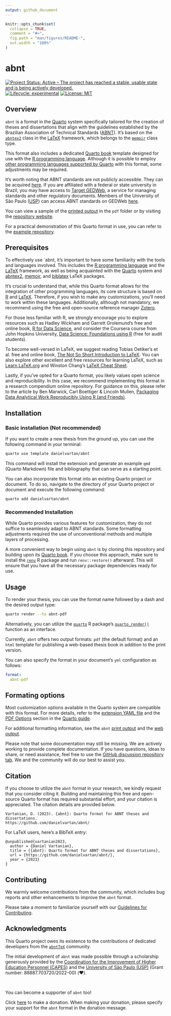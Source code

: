 ```yaml
---
output: github_document
---
```


<!-- README.md is generated from README.Rmd. Please edit that file -->

```r
knitr::opts_chunk$set(
  collapse = TRUE,
  comment = "#>",
  fig.path = "man/figures/README-",
  out.width = "100%"
)
```

# abnt

<!-- badges: start -->
[![Project Status: Active – The project has reached a stable, usable state and is being actively developed.](https://www.repostatus.org/badges/latest/active.svg)](https://www.repostatus.org/#active)
[![Lifecycle: experimental](https://img.shields.io/badge/lifecycle-experimental-orange.svg)](https://lifecycle.r-lib.org/articles/stages.html)
[![License: MIT](https://img.shields.io/badge/license-MIT-green)](https://choosealicense.com/licenses/mit/)
<!-- badges: end -->

## Overview

`abnt` is a format in the [Quarto](https://quarto.org) system specifically tailored for the creation of theses and dissertations that align with the guidelines established by the Brazilian Association of Technical Standards ([ABNT](https://www.abnt.org.br/)). It's based on the [`abntex2`](https://www.abntex.net.br/) class in the [LaTeX](https://www.latex-project.org/) framework, which belongs to the [`memoir`](https://www.ctan.org/pkg/memoir) class type.

This format also includes a dedicated [Quarto book](https://quarto.org/docs/books/) template designed for use with the [R programming language](https://www.r-project.org/). Although it is possible to employ [other programming languages supported by Quarto](https://quarto.org/docs/computations/python.html) with this format, some adjustments may be required.

It's worth noting that ABNT standards are not publicly accessible. They can be acquired [here](https://www.abntcatalogo.com.br). If you are affiliated with a federal or state university in Brazil, you may have access to [Target GEDWeb](https://www.gedweb.com.br), a service for managing standards and other regulatory documents. Members of the University of São Paulo ([USP](https://www5.usp.br/)) can access ABNT standards on GEDWeb [here](https://uspdigital.usp.br/wsusuario/gedweb.jsp).

You can view a sample of the [printed output](https://danielvartan.github.io/abnt/index.pdf) in the `pdf` folder or by visiting the [repository website](https://danielvartan.github.io/abnt).

For a practical demonstration of this Quarto format in use, you can refer to the [example repository](https://github.com/danielvartan/mastersthesis).

## Prerequisites

To effectively use `abnt, it's important to have some familiarity with the tools and languages involved. This includes the [R programming language](https://www.r-project.org) and the [LaTeX](https://www.latex-project.org) framework, as well as being acquainted with the [Quarto](https://quarto.org) system and [abntex2](https://www.abntex.net.br), [memoir](https://www.ctan.org/pkg/memoir), and [biblatex](https://www.ctan.org/pkg/biblatex) LaTeX packages.

It's crucial to understand that, while this Quarto format allows for the integration of other programming languages, its core structure is based on [R](https://www.r-project.org) and [LaTeX](https://www.latex-project.org). Therefore, if you wish to make any customizations, you'll need to work within these languages. Additionally, although not mandatory, we recommend using the free and open-source reference manager [Zotero](https://www.zotero.org).

For those less familiar with R, we strongly encourage you to explore resources such as Hadley Wickham and Garrett Grolemund's free and online book, [R for Data Science](https://r4ds.had.co.nz), and consider the Coursera course from John Hopkins University, [Data Science: Foundations using R](https://www.coursera.org/specializations/data-science-foundations-r) (free for audit students).

To become well-versed in LaTeX, we suggest reading Tobias Oetiker's et al. free and online book, [The Not So Short Introduction to LaTeX](https://tobi.oetiker.ch/lshort/lshort.pdf). You can also explore other excellent and free resources for learning LaTeX, such as [Learn LaTeX.org](https://www.learnlatex.org/en) and Winston Chang's [LaTeX Cheat Sheet](http://wch.github.io/latexsheet/).

Lastly, if you've opted for a Quarto format, you likely values open science and reproducibility. In this case, we recommend implementing this format in a research compendium online repository. For guidance on this, please refer to the article by Ben Marwick, Carl Boettiger & Lincoln Mullen, [Packaging Data Analytical Work Reproducibly Using R (and Friends)](https://doi.org/10.1080/00031305.2017.1375986).

## Installation

### Basic installation (Not recommended)

If you want to create a new thesis from the ground up, you can use the following command in your terminal:

```bash
quarto use template danielvartan/abnt
```

<!-- Needs testing -->

This command will install the extension and generate an example `qmd` (Quarto Markdown) file and bibliography that can serve as a starting point.

You can also incorporate this format into an existing Quarto project or document. To do so, navigate to the directory of your Quarto project or document and execute the following command:

```bash
quarto add danielvartan/abnt
```

### Recommended Installation

While Quarto provides various features for customization, they do not suffice to seamlessly adapt to ABNT standards. Some formatting adjustments required the use of unconventional methods and multiple layers of processing.

A more convenient way to begin using `abnt` is by cloning this repository and building upon its [Quarto book](https://quarto.org/docs/books/). If you choose this approach, make sure to install the [`renv`](https://rstudio.github.io/renv/index.html) R package and run `renv::restore()` afterward. This will ensure that you have all the necessary package dependencies ready for use.

## Usage

To render your thesis, you can use the format name followed by a dash and the desired output type:

```bash
quarto render --to abnt-pdf
```

Alternatively, you can utilize the [`quarto`](https://quarto-dev.github.io/quarto-r/) R package's [`quarto_render()`](https://quarto-dev.github.io/quarto-r/reference/quarto_render.html) function as an interface.

Currently, `abnt` offers two output formats: `pdf` (the default format) and an `html` template for publishing a web-based thesis book in addition to the print version.

You can also specify the format in your document's `yml` configuration as follows:

``` yaml
format:
  abnt-pdf
```

## Formating options

Most customization options available in the Quarto system are compatible with this format. For more details, refer to the [extension YAML file](https://github.com/danielvartan/abnt/blob/main/_extensions/abnt/_extension.yml) and the [PDF Options](https://quarto.org/docs/reference/formats/pdf.html) section in the [Quarto guide](https://quarto.org/docs/reference/formats/pdf.html).

For additional formatting information, see the `abnt` [print output](https://danielvartan.github.io/abnt/index.pdf) and the [web output](https://danielvartan.github.io/abnt/).

Please note that some documentation may still be missing. We are actively working to provide complete documentation. If you have questions, ideas to share, or need assistance, feel free to use the [GitHub discussion repository tab](https://github.com/danielvartan/abnt/discussions). We and the community will do our best to assist you.

## Citation

If you choose to utilize the `abnt` format in your research, we kindly request that you consider citing it. Building and maintaining this free and open-source Quarto format has required substantial effort, and your citation is appreciated. The citation details are provided below.

```
Vartanian, D. (2023). {abnt}: Quarto format for ABNT theses and dissertations.
https://github.com/danielvartan/abnt/
```

For LaTeX users, here's a BibTeX entry:

```
@unpublished{vartanian2023,
  author = {Daniel Vartanian},
  title = {{abnt}: Quarto format for ABNT theses and dissertations},
  url = {https://github.com/danielvartan/abnt/},
  year = {2023}
}
```

## Contributing

We warmly welcome contributions from the community, which includes bug reports and other enhancements to improve the `abnt` format.

Please take a moment to familiarize yourself with our [Guidelines for Contributing](https://github.com/danielvartan/abnt/blob/main/.github/CONTRIBUTING.md).

## Acknowledgments

This Quarto project owes its existence to the contributions of dedicated developers from the [`abntTeX`](https://www.abntex.net.br/) community.

The initial development of `abnt` was made possible through a scholarship generously provided by the [Coordination for the Improvement of Higher Education Personnel (CAPES)](https://www.gov.br/capes/) and the [University of São Paulo (USP)](http://usp.br/) (Grant number: 88887.703720/2022-00) (❤️).

<br>

You can become a supporter of `abnt` too!

Click [here](https://github.com/sponsors/danielvartan) to make a donation. When making your donation, please specify your support for the `abnt` format in the donation message.
